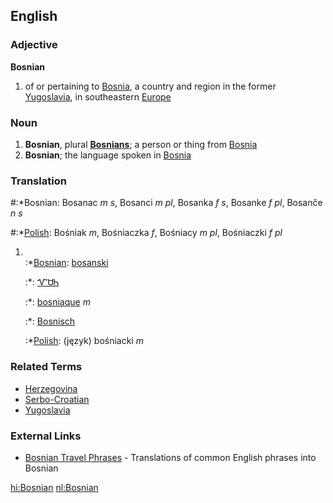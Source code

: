 ==English==
===Adjective===
'''Bosnian'''

# of or pertaining to [[Bosnia]], a country and region in the former [[Yugoslavia]], in southeastern [[Europe]]

===Noun===


# '''Bosnian''', plural '''[[Bosnians]]'''; a person or thing from [[Bosnia]]
# '''Bosnian'''; the language spoken in [[Bosnia]]

===Translation===
#:*Bosnian: Bosanac ''m s'', Bosanci ''m pl'', Bosanka ''f s'', Bosanke ''f pl'', Bosanče ''n s''
#:*[[Polish]]: Bośniak ''m'', Bośniaczka ''f'', Bośniacy ''m pl'', Bośniaczki ''f pl''
#<br>
#:*[[Bosnian]]: [[bosanski]]
#:*{{chr}}: [[ᏉᏌᏂ]]
#:*{{fr}}: [[bosniaque]] ''m''
#:*{{nl}}: [[Bosnisch]]
#:*[[Polish]]: (język) bośniacki ''m''

===Related Terms===
*[[Herzegovina]]
*[[Serbo-Croatian]]
*[[Yugoslavia]]

===External Links===
{{interwiktionary|code=bs}}
*[http://www.canuckabroad.com/language/bosnian.shtml Bosnian Travel Phrases] - Translations of common English phrases into Bosnian

[[hi:Bosnian]]
[[nl:Bosnian]]
